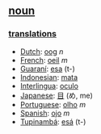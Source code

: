 == [[noun]] ==

=== [[translation]]s ===
*[[Dutch]]: [[oog]] ''n''
*[[French]]: [[oeil]] ''m''
*[[Guaraní]]: [[esa]] (t-)
*[[Indonesian]]: [[mata]]
*[[Interlingua]]: [[oculo]]
*[[Japanese]]: [[目]] (め, me)
*[[Portuguese]]: [[olho]] ''m''
*[[Spanish]]: [[ojo]] ''m''
*[[Tupinambá]]: [[esá]] (t-)